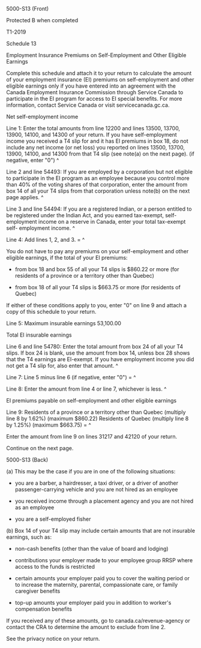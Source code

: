 ﻿5000-S13 (Front) 
 
Protected B when completed 
 
T1-2019 
 
Schedule 13 
 
Employment Insurance Premiums on Self-Employment and Other Eligible Earnings 
 
Complete this schedule and attach it to your return to calculate the amount 
of your employment insurance (EI) premiums on self-employment and other 
eligible earnings only if you have entered into an agreement with the Canada 
Employment Insurance Commission through Service Canada to participate in the 
EI program for access to EI special benefits. For more information, contact 
Service Canada or visit servicecanada.gc.ca. 
 
Net self-employment income 
 
Line 1: Enter the total amounts from line 12200 and lines 13500, 13700, 
13900, 14100, and 14300 of your return. If you have self-employment income 
you received a T4 slip for and it has EI premiums in box 18, do not include 
any net income (or net loss) you reported on lines 13500, 13700, 13900, 
14100, and 14300 from that T4 slip (see note(a) on the next page). (if 
negative, enter "0") ^
 
Line 2 and line 54493: If you are employed by a corporation but not eligible 
to participate in the EI program as an employee because you control more than 
40% of the voting shares of that corporation, enter the amount from box 14 of 
all your T4 slips from that corporation unless note(b) on the next page 
applies. ^
 
Line 3 and line 54494: If you are a registered Indian, or a person entitled 
to be registered under the Indian Act, and you earned tax-exempt, self-
employment income on a reserve in Canada, enter your total tax-exempt self-
employment income. ^
 
Line 4: Add lines 1, 2, and 3. = ^
 
You do not have to pay any premiums on your self-employment and other 
eligible earnings, if the total of your EI premiums: 
 
- from box 18 and box 55 of all your T4 slips is $860.22 or more (for 
residents of a province or a territory other than Quebec) 
 
- from box 18 of all your T4 slips is $663.75 or more (for residents of 
Quebec) 
 
If either of these conditions apply to you, enter "0" on line 9 and attach a 
copy of this schedule to your return. 
 
Line 5: Maximum insurable earnings 53,100.00 
 
Total EI insurable earnings 
 
Line 6 and line 54780: Enter the total amount from box 24 of all your T4 
slips. If box 24 is blank, use the amount from box 14, unless box 28 shows 
that the T4 earnings are EI-exempt. If you have employment income you did not 
get a T4 slip for, also enter that amount. ^
 
Line 7: Line 5 minus line 6 (if negative, enter "0") = ^
 
Line 8: Enter the amount from line 4 or line 7, whichever is less. ^
 
EI premiums payable on self-employment and other eligible earnings 
 
Line 9: Residents of a province or a territory other than Quebec (multiply 
line 8 by 1.62%) (maximum $860.22) Residents of Quebec (multiply line 8 by 
1.25%) (maximum $663.75) = ^
 
Enter the amount from line 9 on lines 31217 and 42120 of your return. 
 
Continue on the next page. 
 
 
5000-S13 (Back) 
 
(a) This may be the case if you are in one of the following situations: 
 
- you are a barber, a hairdresser, a taxi driver, or a driver of another 
passenger-carrying vehicle and you are not hired as an employee 
 
- you received income through a placement agency and you are not hired as an 
employee 
 
- you are a self-employed fisher 
 
(b) Box 14 of your T4 slip may include certain amounts that are not insurable 
earnings, such as: 
 
- non-cash benefits (other than the value of board and lodging) 
 
- contributions your employer made to your employee group RRSP where access 
to the funds is restricted 
 
- certain amounts your employer paid you to cover the waiting period or to 
increase the maternity, parental, compassionate care, or family caregiver 
benefits 
 
- top-up amounts your employer paid you in addition to worker's compensation 
benefits 
 
If you received any of these amounts, go to canada.ca/revenue-agency or 
contact the CRA to determine the amount to exclude from line 2. 
 
See the privacy notice on your return.
